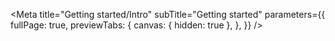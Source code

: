 
<Meta
  title="Getting started/Intro"
  subTitle="Getting started"
  parameters={{
    fullPage: true,
    previewTabs: {
      canvas: { hidden: true },
    },
  }}
/>

<Intro />
